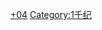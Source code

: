 {{Catnav|頁面分類|历史|歷史學|年代学|世纪}}
{{Catnav|頁面分類|人文學科|歷史學|年代学|世纪}}

{{世纪分类|4|3|5}}
{{Commonscat|4th century}}

[[Category:世纪|+04]]
[[Category:1千纪|Category:1千纪]]